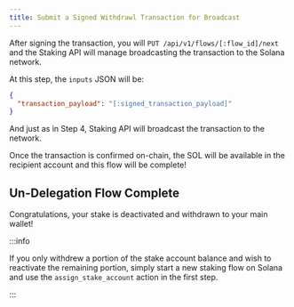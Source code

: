 ```yaml
---
title: Submit a Signed Withdrawl Transaction for Broadcast
---
```


After signing the transaction, you will `PUT /api/v1/flows/[:flow_id]/next` and the Staking API will manage broadcasting the transaction to the Solana network.

At this step, the `inputs` JSON will be:

```json
{
  "transaction_payload": "[:signed_transaction_payload]"
}
```

And just as in Step 4, Staking API will broadcast the transaction to the network.

Once the transaction is confirmed on-chain, the SOL will be available in the recipient account and this flow will be complete!

## Un-Delegation Flow Complete

Congratulations, your stake is deactivated and withdrawn to your main wallet!

:::info

If you only withdrew a portion of the stake account balance and wish to reactivate the remaining portion, simply start a new staking flow on Solana and use the `assign_stake_account` action in the first step.

:::
